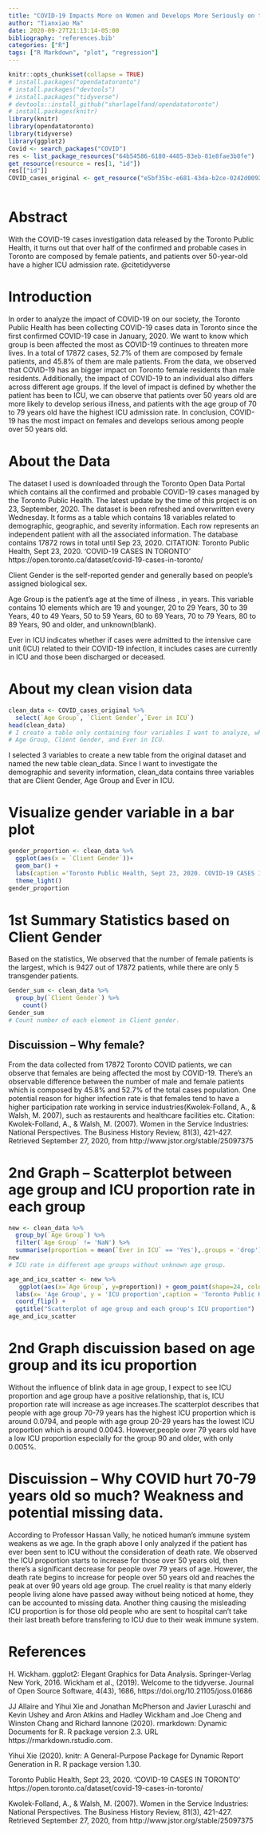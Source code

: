 ```yaml
---
title: "COVID-19 Impacts More on Women and Develops More Seriously on the Old"
author: "Tianxiao Ma"
date: 2020-09-27T21:13:14-05:00
bibliography: 'references.bib'
categories: ["R"]
tags: ["R Markdown", "plot", "regression"]
---
```


```r
knitr::opts_chunk$set(collapse = TRUE)
# install.packages("opendatatoronto")
# install.packages("devtools")
# install.packages("tidyverse")
# devtools::install_github("sharlagelfand/opendatatoronto")
# install.packages(knitr)
library(knitr)
library(opendatatoronto)
library(tidyverse)
library(ggplot2)
Covid <- search_packages("COVID")
res <- list_package_resources("64b54586-6180-4485-83eb-81e8fae3b8fe")
get_resource(resource = res[1, "id"])
res[["id"]]
COVID_cases_original <- get_resource("e5bf35bc-e681-43da-b2ce-0242d00922ad")
```
```
```
# Abstract

  With the COVID-19 cases investigation data released by the Toronto Public
  Health, it turns out that over half of the confirmed and probable cases in Toronto
  are composed by female patients, and patients over 50-year-old have a higher ICU
  admission rate.
  @citetidyverse

# Introduction

  In order to analyze the impact of COVID-19 on our society, the Toronto Public Health has been collecting COVID-19 cases data in Toronto since the first confirmed COVID-19 case in January, 2020. We want to know which group is been affected the most as COVID-19 continues to threaten more lives. In a total of 17872 cases, 52.7% of them are composed by female patients, and 45.8% of them are male patients. From the data, we observed that COVID-19 has an bigger impact on Toronto female residents than male residents. Additionally, the impact of COVID-19 to an individual also differs across different age groups. If the level of impact is defined by whether the patient has been to ICU, we can observe that patients over 50 years old are more likely to develop serious illness, and patients with the age group of 70 to 79 years old have the highest ICU admission rate. In conclusion, COVID-19 has the most impact on females and develops serious among people over 50 years old.
  
# About the Data
  The dataset I used is downloaded through the Toronto Open Data Portal which contains
all the confirmed and probable COVID-19 cases managed by the Toronto Public Health. The latest update by the time of this project is on 23, September, 2020.
The dataset is been refreshed and overwritten every Wednesday. It forms as a table which contains 18 variables related to demographic, geographic, and severity information. Each row represents an 
independent patient with all the associated information. 
  The database contains 17872 rows in total until Sep 23, 2020.
  CITATION: Toronto Public Health, Sept 23, 2020. ‘COVID-19 CASES IN TORONTO’ https://open.toronto.ca/dataset/covid-19-cases-in-toronto/

  Client Gender is the self-reported gender and generally based on people's assigned biological sex.

  Age Group is the patient's age at the time of illness , in years. This variable contains 10 elements which are 19 and younger, 20 to 29 Years, 30 to 39 Years, 40 to 49 Years, 50 to 59 Years, 60 to 69 Years, 70 to 79 Years, 80 to 89 Years, 90 and older, and unknown(blank).

  Ever in ICU indicates whether if cases were admitted to the intensive care unit (ICU) 
related to their COVID-19 infection, it includes cases are currently in ICU and those been discharged or deceased. 

# About my clean vision data  
```r
clean_data <- COVID_cases_original %>%
  select(`Age Group`, `Client Gender`,`Ever in ICU`)
head(clean_data)
# I create a table only containing four variables I want to analyze, which are 
# Age Group, Client Gender, and Ever in ICU.
```
  I selected 3 variables to create a new table from the original dataset and 
named the new table clean_data. Since I want to investigate the demographic and
severity information, clean_data contains three variables that are 
Client Gender, Age Group and Ever in ICU. 

# Visualize gender variable in a bar plot
```r
gender_proportion <- clean_data %>%
  ggplot(aes(x = `Client Gender`))+
  geom_bar() +
  labs(caption ='Toronto Public Health, Sept 23, 2020. COVID-19 CASES IN TORONTO')+ 
  theme_light()
gender_proportion
```

# 1st Summary Statistics based on Client Gender
  Based on the statistics, We observed that the number of female patients is the largest, which is 9427 out of 17872 patients, while there are only 5 transgender patients. 
```r
Gender_sum <- clean_data %>%
  group_by(`Client Gender`) %>% 
    count()
Gender_sum
# Count number of each element in Client gender.
```
  
## Discuission -- Why female? 
  From the data collected from 17872 Toronto COVID patients, we can observe that females are being affected the most by COVID-19. There's an observable difference between the number of male and female patients which is composed by 45.8% and 52.7% of the total cases population. One potential reason for higher infection rate is 
that females tend to have a higher participation rate working in service industries(Kwolek-Folland, A., & Walsh, M. 2007), such as restaurents and healthcare facilities etc.
  Citation: Kwolek-Folland, A., & Walsh, M. (2007). Women in the Service Industries: National Perspectives. The Business History Review, 81(3), 421-427. Retrieved September 27, 2020, from http://www.jstor.org/stable/25097375

# 2nd Graph -- Scatterplot between age group and ICU proportion rate in each group
```r
new <- clean_data %>%
  group_by(`Age Group`) %>%
  filter(`Age Group` != 'NaN') %>%
  summarise(proportion = mean(`Ever in ICU` == 'Yes'),.groups = 'drop')
new
# ICU rate in different age groups without unknown age group.

age_and_icu_scatter <- new %>%
   ggplot(aes(x=`Age Group`, y=proportion)) + geom_point(shape=24, color="red")+
  labs(x= 'Age Group', y = 'ICU proportion',caption = 'Toronto Public Health, Sept 23, 2020. COVID-19 CASES IN TORONTO')+
  coord_flip() +
  ggtitle("Scatterplot of age group and each group's ICU proportion")
age_and_icu_scatter

```

# 2nd Graph discuission based on age group and its icu proportion
  Without the influence of blink data in age group, I expect to see ICU proportion
  and age group have a positive relationship, that is, ICU proportion rate 
  will increase as age increases.The scatterplot describes that people
  with age group 70-79 years has the highest ICU proportion which is around 0.0794,
  and people with age group 20-29 years has the lowest ICU proportion which is 
  around 0.0043. However,people over 79 years old have a low 
  ICU proportion especially for the group 90 and older, with only 0.005%.

# Discuission -- Why COVID hurt 70-79 years old so much? Weakness and potential missing data.
  According to Professor Hassan Vally, he noticed human's immune system weakens 
  as we age. In the graph above I only analyzed if the patient has ever been sent to ICU 
  without the consideration of death rate. We observed the ICU proportion starts 
  to increase for those over 50 years old, then there's a significant decrease 
  for people over 79 years of age. However, the death rate begins to increase for
  people over 50 years old and reaches the peak at over 90 years old age group. 
  The cruel reality is that many elderly people living alone have passed away without
  being noticed at home, they can be accounted to missing data.
  Another thing causing the misleading ICU proportion is for those old people
  who are sent to hospital can't take their last breath before transfering to ICU
  due to their weak immune system.
  
# References
  H. Wickham. ggplot2: Elegant Graphics for Data Analysis. Springer-Verlag New York, 2016.
  Wickham et al., (2019). Welcome to the tidyverse. Journal of Open Source Software, 4(43), 1686,
  https://doi.org/10.21105/joss.01686
  
  JJ Allaire and Yihui Xie and Jonathan McPherson and Javier Luraschi and Kevin Ushey and Aron Atkins
  and Hadley Wickham and Joe Cheng and Winston Chang and Richard Iannone (2020). rmarkdown: Dynamic
  Documents for R. R package version 2.3. URL https://rmarkdown.rstudio.com.
  
  Yihui Xie (2020). knitr: A General-Purpose Package for Dynamic Report Generation in R. R package
  version 1.30.
  
  Toronto Public Health, Sept 23, 2020. 'COVID-19 CASES IN TORONTO'
  https://open.toronto.ca/dataset/covid-19-cases-in-toronto/
  
  Kwolek-Folland, A., & Walsh, M. (2007). Women in the Service Industries: 
  National Perspectives. The Business History Review, 81(3), 421-427. 
  Retrieved September 27, 2020, from http://www.jstor.org/stable/25097375